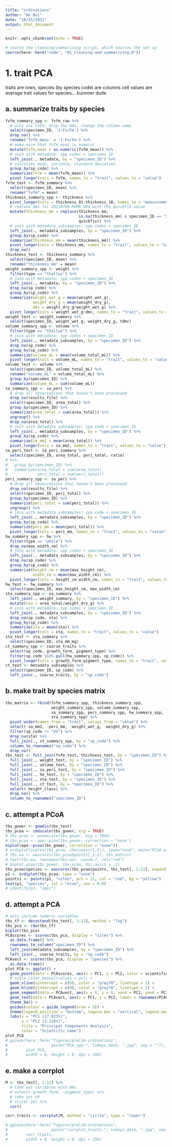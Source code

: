 ```yaml
---
title: "ordinations"
author: "An Bui"
date: "10/25/2021"
output: html_document
---
```


```r
knitr::opts_chunk$set(echo = TRUE)
```

```r
# source the cleaning/summarizing script, which sources the set up
source(here::here("code", "01_cleaning-and-summarizing.R"))
```

# 1. trait PCA
 
traits are rows, species (by species code) are columns
cell values are average trait values for species... bummer dude

## a. summarize traits by species
```r
fvfm_summary_spp <- fvfm_raw %>% 
  # only use FvFm, drop the NAs, change the column name
  select(specimen_ID, '1:Fv/Fm') %>% 
  drop_na() %>%
  rename('fvfm_meas' = '1:Fv/Fm') %>% 
  # make sure that fvfm_meas is numeric
  mutate(fvfm_meas = as.numeric(fvfm_meas)) %>%
  # join with metadata: spp codes + specimen_ID
  left_join(., metadata, by = "specimen_ID") %>% 
  # calculate mean, variance, standard deviation
  group_by(sp_code) %>% 
  summarize(fvfm = mean(fvfm_meas)) %>% 
  pivot_longer(cols = fvfm, names_to = "trait", values_to = "value")
fvfm_test <- fvfm_summary %>% 
  select(specimen_ID, mean) %>% 
  rename("fvfm" = mean)
thickness_summary_spp <- thickness %>% 
  pivot_longer(cols = thickness_01:thickness_10, names_to = "measurement_n", values_to = "thickness_mm") %>% 
  # replace NAs for 20210709-MOHK-004 with the quickfix value
  mutate(thickness_mm = replace(thickness_mm, 
                                is.na(thickness_mm) & specimen_ID == "20210709-MOHK-004", 
                                quickfix)) %>% 
  # join with metadata_subsamples: spp codes + specimen_ID
  left_join(., metadata_subsamples, by = "specimen_ID") %>% 
  group_by(sp_code) %>% 
  summarize(thickness_mm = mean(thickness_mm)) %>% 
  pivot_longer(cols = thickness_mm, names_to = "trait", values_to = "value") %>% 
  drop_na()
thickness_test <- thickness_summary %>% 
  select(specimen_ID, mean) %>% 
  rename("thickness_mm" = mean)
weight_summary_spp <- weight %>% 
  filter(type == "thallus") %>% 
  # join with metadata: spp codes + specimen_ID
  left_join(., metadata, by = "specimen_ID") %>% 
  drop_na(sp_code) %>% 
  group_by(sp_code) %>% 
  summarize(weight_wet_g = mean(weight_wet_g),
            weight_dry_g = mean(weight_dry_g),
            dmc = weight_dry_g/weight_wet_g) %>% 
  pivot_longer(cols = weight_wet_g:dmc, names_to = "trait", values_to = "value")
weight_test <- weight_summary %>% 
  select(specimen_ID, weight_wet_g, weight_dry_g, tdmc)
volume_summary_spp <- volume %>% 
  filter(type == "thallus") %>% 
  # join with metadata: spp codes + specimen_ID
  left_join(., metadata_subsamples, by = "specimen_ID") %>% 
  drop_na(sp_code) %>% 
  group_by(sp_code) %>% 
  summarize(volume_mL = mean(volume_total_mL)) %>% 
  pivot_longer(cols = volume_mL, names_to = "trait", values_to = "value")
volume_test <- volume %>% 
  select(specimen_ID, volume_total_mL) %>% 
  rename("volume_mL" = volume_total_mL) %>% 
  group_by(specimen_ID) %>% 
  summarize(volume_mL = sum(volume_mL))
sa_summary_spp <- sa_peri %>% 
  # drop all observations that haven't been processed
  drop_na(results_file) %>% 
  select(specimen_ID, area_total) %>% 
  group_by(specimen_ID) %>% 
  summarize(area_total = sum(area_total)) %>% 
  ungroup() %>% 
  drop_na(area_total) %>% 
  # join with metadata_subsamples: spp code + specimen_ID
  left_join(., metadata_subsamples, by = "specimen_ID") %>% 
  group_by(sp_code) %>% 
  summarize(sa_mm2 = mean(area_total)) %>% 
  pivot_longer(cols = sa_mm2, names_to = "trait", values_to = "value")
sa_peri_test <- sa_peri_summary %>% 
  select(specimen_ID, area_total, peri_total, ratio) 
# %>% 
#   group_by(specimen_ID) %>% 
#   summarize(area_total = sum(area_total),
#             peri_total = sum(peri_total))
peri_summary_spp <- sa_peri %>% 
  # drop all observations that haven't been processed
  drop_na(results_file) %>% 
  select(specimen_ID, peri_total) %>% 
  group_by(specimen_ID) %>% 
  summarize(peri_total = sum(peri_total)) %>% 
  ungroup() %>% 
  # join with metadata_subsamples: spp code + specimen_ID
  left_join(., metadata_subsamples, by = "specimen_ID") %>% 
  group_by(sp_code) %>% 
  summarize(peri_mm = mean(peri_total)) %>% 
  pivot_longer(cols = peri_mm, names_to = "trait", values_to = "value")
hw_summary_spp <- hw %>% 
  filter(type == "whole") %>% 
  drop_na(max_width_cm) %>% 
  # join with metadata: spp codes + specimen_ID
  left_join(., metadata_subsamples, by = "specimen_ID") %>% 
  drop_na(sp_code) %>% 
  group_by(sp_code) %>% 
  summarize(height_cm = mean(max_height_cm),
            width_cm = mean(max_width_cm)) %>% 
  pivot_longer(cols = height_cm:width_cm, names_to = "trait", values_to = "value")
hw_test <- hw_summary %>% 
  select(specimen_ID, max_height_cm, max_width_cm)
sta_summary_spp <- sa_summary %>% 
  left_join(., weight_summary, by = "specimen_ID") %>% 
  mutate(sta = area_total/weight_dry_g) %>% 
  # join with metadata: spp codes + specimen_ID
  left_join(., metadata_subsamples, by = "specimen_ID") %>% 
  drop_na(sp_code, sta) %>% 
  group_by(sp_code) %>% 
  summarize(sta = mean(sta)) %>% 
  pivot_longer(cols = sta, names_to = "trait", values_to = "value")
sta_test <- sta_summary %>% 
  select(specimen_ID, sta_mm_mg)
ct_summary_spp <- coarse_traits %>% 
  select(sp_code, growth_form, pigment_type) %>% 
  filter(sp_code %in% pull(hw_summary_spp, sp_code)) %>% 
  pivot_longer(cols = growth_form:pigment_type, names_to = "trait", values_to = "value") 
ct_test <- metadata_subsamples %>% 
  select(specimen_ID, sp_code) %>% 
  left_join(., coarse_traits, by = "sp_code")
```

## b. make trait by species matrix
```r
tbs_matrix <- rbind(fvfm_summary_spp, thickness_summary_spp,
                    weight_summary_spp, volume_summary_spp,
                    sa_summary_spp, peri_summary_spp, hw_summary_spp,
                    sta_summary_spp) %>% 
  pivot_wider(names_from = "trait", values_from = "value") %>% 
  select(-sa_mm2, -peri_mm, -weight_wet_g, -weight_dry_g) %>%
  filter(sp_code != "UV") %>%
  drop_na(sta) %>% 
  full_join(., ct_summary_spp, by = "sp_code") %>%
  column_to_rownames("sp_code") %>% 
  drop_na()
tbs_test <- full_join(fvfm_test, thickness_test, by = "specimen_ID") %>% 
  full_join(., weight_test, by = "specimen_ID") %>% 
  full_join(., volume_test, by = "specimen_ID") %>% 
  full_join(., sa_peri_test, by = "specimen_ID") %>% 
  full_join(., hw_test, by = "specimen_ID") %>% 
  full_join(., sta_test, by = "specimen_ID") %>% 
  full_join(., ct_test, by = "specimen_ID") %>% 
  select(-height_class) %>% 
  drop_na() %>% 
  column_to_rownames("specimen_ID")
```

## c. attempt a PCoA

```r
tbs_gower <- gowdis(tbs_test)
tbs_pcoa <- cmdscale(tbs_gower, eig = TRUE)
# tbs_pcoa <- wcmdscale(tbs_gower, eig = TRUE)
# tbs_pcoa <- ape::pcoa(tbs_gower, correction = "none")
biplot(ape::pcoa(tbs_gower, correction = "none"))
# ordiplot(scores(tbs_pcoa, choices=c(1,2)), type="none", main="PCoA with species weighted averages")
# tbs.wa <- wascores(tbs_pcoa$points[,1:2], tbs_matrix)
# text(tbs.wa, rownames(tbs.wa), cex=0.7, col="red")
# biplot.pcoa(tbs_gower, tbs_pcoa, dir.axis1 = -1)
tbs_pcoa$species <- wascores(tbs_pcoa$points, tbs_test[, 1:12], expand = TRUE)
p1 <- ordiplot(tbs_pcoa, type = "none")
points1 <- points(p1, "sites", pch = 21, col = "red", bg = "yellow")
text(p1, "species", col = "blue", cex = 0.9)
# identify(p1, "spec")
```

## d. attempt a PCA

```r
# only include numeric variables
tbs_tf <- decostand(tbs_test[, 1:12], method = "log")
tbs_pca <- rda(tbs_tf)
biplot(tbs_pca)
PCAscores <- scores(tbs_pca, display = "sites") %>% 
  as.data.frame() %>% 
  rownames_to_column("specimen_ID") %>% 
  left_join(metadata_subsamples, by = "specimen_ID") %>% 
  left_join(., coarse_traits, by = "sp_code")
PCAvect <- scores(tbs_pca, display = "species") %>% 
  as.data.frame()
plot_PCA <- ggplot() +
  geom_point(data = PCAscores, aes(x = PC1, y = PC2, color = scientific_name.x)) +
  # scale_color_manual(values = pal) +
  geom_vline(xintercept = c(0), color = "grey70", linetype = 2) +
  geom_hline(yintercept = c(0), color = "grey70", linetype = 2) +
  geom_segment(data = PCAvect, aes(x = 0, y = 0, xend = PC1, yend = PC2), arrow = arrow(length = unit(0.2, "cm"))) +
  geom_text(data = PCAvect, aes(x = PC1, y = PC2, label = rownames(PCAvect))) +
  theme_bw() +
  guides(colour = guide_legend(nrow = 5)) +
  theme(legend.position = "bottom", legend.box = "vertical", legend.margin = margin()) +
  labs(x = "PC1 (17.823%)",
       y = "PC2 (3.218%)",
       title = "Principal Components Analysis",
       color = "Scientific name") 
plot_PCA
# ggsave(here::here("figures/prelim-ordinations",
#                   paste("PCA_spp-", todays_date, ".jpg", sep = "")),
#        plot_PCA,
#        width = 8, height = 8, dpi = 150)
```


## e. make a corrplot

```r
M <- tbs_test[, 1:12] %>% 
  # take out variables with NAs
  # select(-growth_form, -pigment_type) %>% 
  # take out UV
  # slice(-16) %>% 
  cor()

corr_traits <- corrplot(M, method = "circle", type = "lower")

# ggsave(here::here("figures/prelim-ordinations",
#                   paste("corrplot_traits-", todays_date, ".jpg", sep = "")),
#        corr_traits,
#        width = 8, height = 8, dpi = 150)
```